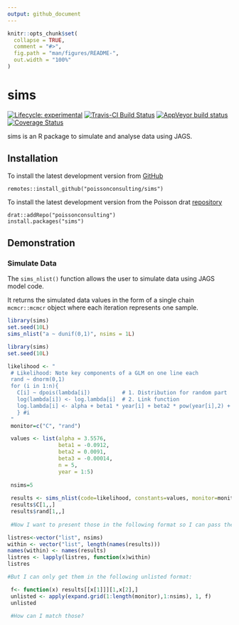 ```yaml
---
output: github_document
---
```


<!-- README.md is generated from README.Rmd. Please edit that file -->

```r
knitr::opts_chunk$set(
  collapse = TRUE,
  comment = "#>",
  fig.path = "man/figures/README-",
  out.width = "100%"
)
```
# sims

<!-- badges: start -->
[![Lifecycle: experimental](https://img.shields.io/badge/lifecycle-experimental-orange.svg)](https://www.tidyverse.com/lifecycle/#experimental)
[![Travis-CI Build Status](https://travis-ci.com/poissonconsulting/sims.svg?branch=master)](https://travis-ci.com/poissonconsulting/sims)
[![AppVeyor build status](https://ci.appveyor.com/api/projects/status/github/poissonconsulting/sims?branch=master&svg=true)](https://ci.appveyor.com/project/poissonconsulting/sims)
[![Coverage Status](https://img.shields.io/codecov/c/github/poissonconsulting/sims/master.svg)](https://codecov.io/github/poissonconsulting/sims?branch=master)
<!-- badges: end -->

sims is an R package to simulate and analyse data using JAGS.

## Installation

To install the latest development version from [GitHub](https://github.com/poissonconsulting/sims)
```
remotes::install_github("poissonconsulting/sims")
```

To install the latest development version from the Poisson drat [repository](https://github.com/poissonconsulting/drat)
```
drat::addRepo("poissonconsulting")
install.packages("sims")
```


## Demonstration

### Simulate Data

The `sims_nlist()` function allows the user to simulate data 
using JAGS model code.

It returns the simulated data values in the form of a single chain `mcmcr::mcmcr` 
object where each iteration represents one sample.

```r
library(sims)
set.seed(10L)
sims_nlist("a ~ dunif(0,1)", nsims = 1L)
```


```r
library(sims)
set.seed(10L)

likelihood <- "
 # Likelihood: Note key components of a GLM on one line each
 rand ~ dnorm(0,1)
 for (i in 1:n){
   C[i] ~ dpois(lambda[i])          # 1. Distribution for random part
   log(lambda[i]) <- log.lambda[i]  # 2. Link function
   log.lambda[i] <- alpha + beta1 * year[i] + beta2 * pow(year[i],2) + beta3 * pow(year[i],3)                      # 3. Linear predictor
   } #i
 "
 monitor=c("C", "rand")

 values <- list(alpha = 3.5576,
                beta1 = -0.0912,
                beta2 = 0.0091,
                beta3 = -0.00014,
                n = 5,
                year = 1:5)
 
 nsims=5
 
 results <- sims_nlist(code=likelihood, constants=values, monitor=monitor, nsims=nsims)
 results$C[1,,]
 results$rand[1,,]
 
 #Now I want to present those in the following format so I can pass them as data to JAGS for the analysis

listres<-vector("list", nsims)
within <- vector("list", length(names(results)))
names(within) <- names(results)
listres <- lapply(listres, function(x)within)
listres

#But I can only get them in the following unlisted format:

 f<- function(x) results[[x[1]]][1,x[2],]
 unlisted <- apply(expand.grid(1:length(monitor),1:nsims), 1, f)
 unlisted
 
 #How can I match those?
```

